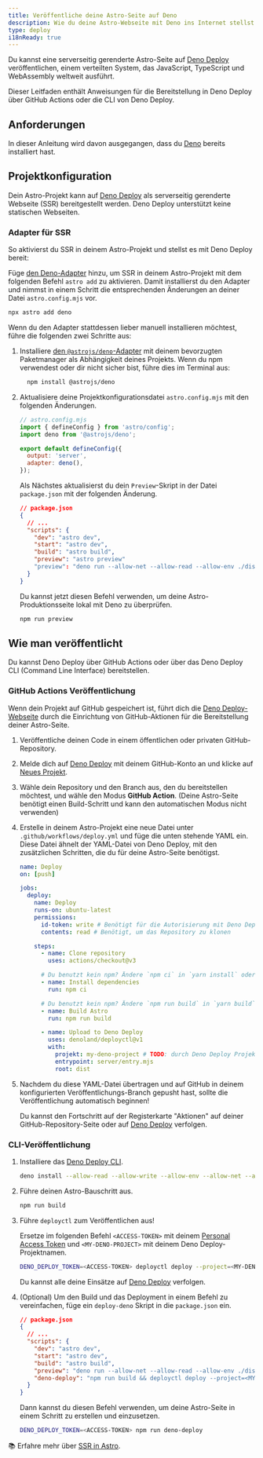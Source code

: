 ```yaml
---
title: Veröffentliche deine Astro-Seite auf Deno 
description: Wie du deine Astro-Webseite mit Deno ins Internet stellst.
type: deploy
i18nReady: true
---
```


Du kannst eine serverseitig gerenderte Astro-Seite auf [Deno Deploy](https://deno.com/deploy) veröffentlichen, einem verteilten System, das JavaScript, TypeScript und WebAssembly weltweit ausführt.

Dieser Leitfaden enthält Anweisungen für die Bereitstellung in Deno Deploy über GitHub Actions oder die CLI von Deno Deploy.

## Anforderungen

In dieser Anleitung wird davon ausgegangen, dass du [Deno](https://deno.land/) bereits installiert hast.

## Projektkonfiguration

Dein Astro-Projekt kann auf [Deno Deploy](https://deno.com/deploy) als serverseitig gerenderte Webseite (SSR) bereitgestellt werden. Deno Deploy unterstützt keine statischen Webseiten.

### Adapter für SSR

So aktivierst du SSR in deinem Astro-Projekt und stellst es mit Deno Deploy bereit:

Füge [den Deno-Adapter](/de/guides/integrations-guide/deno/) hinzu, um SSR in deinem Astro-Projekt mit dem folgenden Befehl `astro add` zu aktivieren. Damit installierst du den Adapter und nimmst in einem Schritt die entsprechenden Änderungen an deiner Datei `astro.config.mjs` vor.

```bash
npx astro add deno
```

Wenn du den Adapter stattdessen lieber manuell installieren möchtest, führe die folgenden zwei Schritte aus:

1. Installiere [den `@astrojs/deno`-Adapter](https://github.com/withastro/astro/tree/main/packages/integrations/deno) mit deinem bevorzugten Paketmanager als Abhängigkeit deines Projekts. Wenn du npm verwendest oder dir nicht sicher bist, führe dies im Terminal aus:

    ```bash
      npm install @astrojs/deno
    ```

1. Aktualisiere deine Projektkonfigurationsdatei `astro.config.mjs` mit den folgenden Änderungen.

    ```js ins={3,6-7}
    // astro.config.mjs
    import { defineConfig } from 'astro/config';
    import deno from '@astrojs/deno';

    export default defineConfig({
      output: 'server',
      adapter: deno(),
    });
    ```

    Als Nächstes aktualisierst du dein `Preview`-Skript in der Datei `package.json` mit der folgenden Änderung.

    ```json del={8} ins={9}
    // package.json
    {
      // ...
      "scripts": {
        "dev": "astro dev",
        "start": "astro dev",
        "build": "astro build",
        "preview": "astro preview"
        "preview": "deno run --allow-net --allow-read --allow-env ./dist/server/entry.mjs"
      }
    }
    ```
    
    Du kannst jetzt diesen Befehl verwenden, um deine Astro-Produktionsseite lokal mit Deno zu überprüfen.
    
    ```bash
    npm run preview
    ```

## Wie man veröffentlicht

Du kannst Deno Deploy über GitHub Actions oder über das Deno Deploy CLI (Command Line Interface) bereitstellen.

### GitHub Actions Veröffentlichung

Wenn dein Projekt auf GitHub gespeichert ist, führt dich die [Deno Deploy-Webseite](https://dash.deno.com/) durch die Einrichtung von GitHub-Aktionen für die Bereitstellung deiner Astro-Seite.

1. Veröffentliche deinen Code in einem öffentlichen oder privaten GitHub-Repository.

1. Melde dich auf [Deno Deploy](https://dash.deno.com/) mit deinem GitHub-Konto an und klicke auf [Neues Projekt](https://dash.deno.com).

1. Wähle dein Repository und den Branch aus, den du bereitstellen möchtest, und wähle den Modus **GitHub Action**. (Deine Astro-Seite benötigt einen Build-Schritt und kann den automatischen Modus nicht verwenden)
   
1. Erstelle in deinem Astro-Projekt eine neue Datei unter `.github/workflows/deploy.yml` und füge die unten stehende YAML ein. Diese Datei ähnelt der YAML-Datei von Deno Deploy, mit den zusätzlichen Schritten, die du für deine Astro-Seite benötigst.

    ```yaml
    name: Deploy
    on: [push]

    jobs:
      deploy:
        name: Deploy
        runs-on: ubuntu-latest
        permissions:
          id-token: write # Benötigt für die Autorisierung mit Deno Deploy
          contents: read # Benötigt, um das Repository zu klonen

        steps:
          - name: Clone repository
            uses: actions/checkout@v3

          # Du benutzt kein npm? Ändere `npm ci` in `yarn install` oder `pnpm i`
          - name: Install dependencies
            run: npm ci
    
          # Du benutzt kein npm? Ändere `npm run build` in `yarn build` oder `pnpm run build`
          - name: Build Astro
            run: npm run build

          - name: Upload to Deno Deploy
            uses: denoland/deployctl@v1
            with:
              projekt: my-deno-project # TODO: durch Deno Deploy Projektnamen ersetzen
              entrypoint: server/entry.mjs
              root: dist
    ```

1. Nachdem du diese YAML-Datei übertragen und auf GitHub in deinem konfigurierten Veröffentlichungs-Branch gepusht hast, sollte die Veröffentlichung automatisch beginnen!

   Du kannst den Fortschritt auf der Registerkarte "Aktionen" auf deiner GitHub-Repository-Seite oder auf [Deno Deploy](https://dash.deno.com) verfolgen.


### CLI-Veröffentlichung

1. Installiere das [Deno Deploy CLI](https://deno.com/deploy/docs/deployctl).

    ```bash
    deno install --allow-read --allow-write --allow-env --allow-net --allow-run --no-check -r -f https://deno.land/x/deploy/deployctl.ts
    ```

1. Führe deinen Astro-Bauschritt aus.

    ```bash
    npm run build
    ```

1. Führe `deployctl` zum Veröffentlichen aus!

   Ersetze im folgenden Befehl `<ACCESS-TOKEN>` mit deinem [Personal Access Token](https://dash.deno.com/user/access-tokens) und `<MY-DENO-PROJECT>` mit deinem Deno Deploy-Projektnamen.

    ```bash
    DENO_DEPLOY_TOKEN=<ACCESS-TOKEN> deployctl deploy --project=<MY-DENO-PROJECT> --no-static --include=./dist ./dist/server/entry.mjs
    ```
    
    Du kannst alle deine Einsätze auf [Deno Deploy](https://dash.deno.com) verfolgen.

1. (Optional) Um den Build und das Deployment in einem Befehl zu vereinfachen, füge ein `deploy-deno` Skript in die `package.json` ein.

    ```json ins={9}
    // package.json
    {
      // ...
      "scripts": {
        "dev": "astro dev",
        "start": "astro dev",
        "build": "astro build",
        "preview": "deno run --allow-net --allow-read --allow-env ./dist/server/entry.mjs",
        "deno-deploy": "npm run build && deployctl deploy --project=<MY-DENO-PROJECT> --no-static --include=./dist ./dist/server/entry.mjs"
      }
    }
    ```
    
    Dann kannst du diesen Befehl verwenden, um deine Astro-Seite in einem Schritt zu erstellen und einzusetzen.
    
    ```bash
    DENO_DEPLOY_TOKEN=<ACCESS-TOKEN> npm run deno-deploy
    ```


📚 Erfahre mehr über [SSR in Astro](/de/guides/server-side-rendering/).
